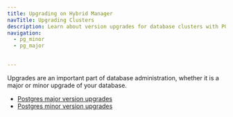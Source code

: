 ```yaml
---
title: Upgrading on Hybrid Manager
navTitle: Upgrading Clusters
description: Learn about version upgrades for database clusters with PG AI Hybrid Manager.
navigation:
  - pg_minor
  - pg_major
  

---
```


Upgrades are an important part of database administration, whether it is a major or minor upgrade of your database.

-   [Postgres major version upgrades](pg_major)
-   [Postgres minor version upgrades](pg_minor.mdx)
